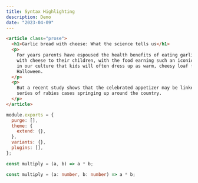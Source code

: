```yaml
---
title: Syntax Highlighting
description: Demo
date: "2023-04-09"
---
```


```html
<article class="prose">
  <h1>Garlic bread with cheese: What the science tells us</h1>
  <p>
    For years parents have espoused the health benefits of eating garlic bread
    with cheese to their children, with the food earning such an iconic status
    in our culture that kids will often dress up as warm, cheesy loaf for
    Halloween.
  </p>
  <p>
    But a recent study shows that the celebrated appetizer may be linked to a
    series of rabies cases springing up around the country.
  </p>
</article>
```

```js
module.exports = {
  purge: [],
  theme: {
    extend: {},
  },
  variants: {},
  plugins: [],
};
```

```js
const multiply = (a, b) => a * b;
```

```ts
const multiply = (a: number, b: number) => a * b;
```
